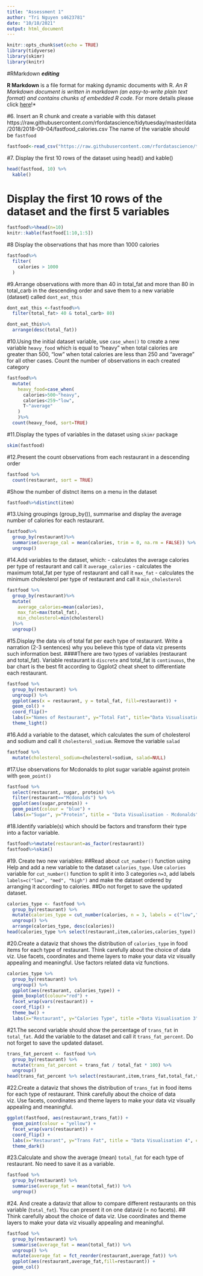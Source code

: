 ```yaml
---
title: "Assessment 1"
author: "Tri Nguyen s4623781"
date: "10/18/2021"
output: html_document
---
```


```r
knitr::opts_chunk$set(echo = TRUE)
library(tidyverse)
library(skimr)
library(knitr)
```

#RMarkdown **_editing_**

**R Markdown** is a file format for making dynamic documents with R. *An R Markdown document is written in markdown (an easy-to-write plain text format) and contains chunks of embedded R code. 
*For more details please click [here](https://rmarkdown.rstudio.com/lesson-8.html)!*

#6. Insert an R chunk and create a variable with this dataset
https://raw.githubusercontent.com/rfordatascience/tidytuesday/master/data/2018/2018-09-04/fastfood_calories.csv
The name of the variable should be `fastfood`

```r
fastfood<-read_csv("https://raw.githubusercontent.com/rfordatascience/tidytuesday/master/data/2018/2018-09-04/fastfood_calories.csv")
```

#7. Display the first 10 rows of the dataset using head() and kable()

```r
head(fastfood, 10) %>% 
  kable()
```

# Display the first 10 rows of the dataset and the first 5 variables

```r
fastfood%>%head(n=10)
knitr::kable(fastfood[1:10,1:5])
```

#8 Display the observations that has more than 1000 calories

```r
fastfood%>%
  filter(
    calories > 1000  
  )
```

#9.Arrange observations with more than 40 in total_fat and more than 80 in total_carb in the descending order and save them to a new variable (dataset) called `dont_eat_this` 

```r
dont_eat_this <-fastfood%>% 
  filter(total_fat> 40 & total_carb> 80)

dont_eat_this%>%
  arrange(desc(total_fat))
```


#10.Using the initial dataset variable, use `case_when()` to create a new variable `heavy_food` which is equal to "heavy" when total calories are greater than 500, "low" when total calories are less than 250 and "average" for all other cases. Count the number of observations in each created category

```r
fastfood%>%
  mutate(
    heavy_food=case_when(
      calories>500~"heavy",
      calories<259~"low",
      T~"average"
    )
    )%>%
  count(heavy_food, sort=TRUE)
```

#11.Display the types of variables in the dataset using `skimr` package 

```r
skim(fastfood)
```

#12.Present the count observations from each restaurant in a descending order

```r
fastfood %>%
  count(restaurant, sort = TRUE)
```

#Show the number of distnct items on a menu in the dataset

```r
fastfood%>%distinct(item)
```

#13.Using groupings (group_by()), summarise and display the average number of calories for each restaurant.

```r
fastfood%>%
  group_by(restaurant)%>%
  summarise(average_cal = mean(calories, trim = 0, na.rm = FALSE)) %>% 
  ungroup()
```

#14.Add variables to the dataset, which:
-  calculates the average calories per type of restaurant and call it `average_calories` 
-  calculates the maximum total_fat per type of restaurant and call it `max_fat` 
-  calculates the minimum cholesterol per type of restaurant and call it `min_cholesterol`  

```r
fastfood %>% 
  group_by(restaurant)%>%
  mutate(
    average_calories=mean(calories),
    max_fat=max(total_fat),
    min_cholesterol=min(cholesterol)
  )%>% 
  ungroup()
```

#15.Display the data vis of total fat per each type of restaurant. Write a narration (2-3 sentences) why you believe this type of data viz presents such information best. 
####There are two types of variables (restaurant and total_fat). Variable restaurant is `discrete` and total_fat is `continuous`, the bar chart is the best fit according to Ggplot2 cheat sheet to differentiate each restaurant.
```r
fastfood %>% 
  group_by(restaurant) %>% 
  ungroup() %>% 
  ggplot(aes(x = restaurant, y = total_fat, fill=restaurant)) +
  geom_col() +
  coord_flip()+
  labs(x="Names of Restaurant", y="Total Fat", title="Data Visualisation", caption = "Image 1:Bar Graph")+
  theme_light()
```

#16.Add a variable to the dataset, which calculates the sum of cholesterol and sodium and call it `cholesterol_sodium`. Remove the variable `salad`

```r
fastfood %>% 
  mutate(cholesterol_sodium=cholesterol+sodium, salad=NULL) 
```

#17.Use observations for Mcdonalds to plot sugar variable against protein with `geom_point()` 

```r
fastfood %>% 
  select(restaurant, sugar, protein) %>% 
  filter(restaurant=="Mcdonalds") %>% 
  ggplot(aes(sugar,protein)) +
  geom_point(colour = "blue") +
  labs(x="Sugar", y="Protein", title = "Data Visualisation - Mcdonalds", caption = "Image 2:Point Graph")
```

#18.Identify variable(s) which should be factors and transform their type into a factor variable.

```r
fastfood%>%mutate(restaurant=as_factor(restaurant))
fastfood%>%skim()
```

#19. Create two new variables:
##Read about `cut_number()` function using Help and add a new variable to the dataset `calories_type`. Use `calories` variable for `cut_number()` function to split it into 3 categories `n=3`, add labels `labels=c("low", "med", "high")` and make the dataset ordered by arranging it according to calories. 
##Do not forget to save the updated dataset. 

```r
calories_type <- fastfood %>% 
  group_by(restaurant) %>% 
  mutate(calories_type = cut_number(calories, n = 3, labels = c("low","med","high"))) %>% 
  ungroup() %>% 
  arrange(calories_type, desc(calories))
head(calories_type %>% select(restaurant,item,calories,calories_type))
```

#20.Create a dataviz that shows the distribution of `calories_type` in food items for each type of restaurant. Think carefully about the choice of data viz. Use facets, coordinates and theme layers to make your data viz visually appealing and meaningful. Use factors related data viz functions.

```r
calories_type %>% 
  group_by(restaurant) %>% 
  ungroup() %>% 
  ggplot(aes(restaurant, calories_type)) +
  geom_boxplot(colour="red") +
  facet_wrap(vars(restaurant)) +
  coord_flip() +
  theme_bw() +
  labs(x="Restaurant", y="Calories Type", title ="Data Visualisation 3", caption = "Image 3:Plot Graph")
```

#21.The second variable should show the percentage of `trans_fat` in `total_fat`. Add the variable to the dataset and call it `trans_fat_percent`. Do not forget to save the updated dataset.

```r
trans_fat_percent <- fastfood %>% 
  group_by(restaurant) %>% 
  mutate(trans_fat_percent = trans_fat / total_fat * 100) %>% 
  ungroup()
head(trans_fat_percent %>% select(restaurant,item,trans_fat,total_fat,trans_fat_percent))
```

#22.Create a dataviz that shows the distribution of `trans_fat` in food items for each type of restaurant. Think carefully about the choice of data viz. Use facets, coordinates and theme layers to make your data viz visually appealing and meaningful.

```r
ggplot(fastfood, aes(restaurant,trans_fat)) +
  geom_point(colour = "yellow") +
  facet_wrap(vars(restaurant)) +
  coord_flip() +
  labs(x="Restaurant", y="Trans Fat", title = "Data Visualisation 4", caption = "Image 4:Point Graph") +
  theme_dark()
```

#23.Calculate and show the average (mean) `total_fat` for each type of restaurant. No need to save it as a variable.

```r
fastfood %>% 
  group_by(restaurant) %>% 
  summarise(average_fat = mean(total_fat)) %>% 
  ungroup()
```

#24. And create a dataviz that allow to compare different restaurants on this variable (`total_fat`). You can present it on one dataviz (= no facets). 
## Think carefully about the choice of data viz. Use coordinates and theme layers to make your data viz visually appealing and meaningful. 

```r
fastfood %>% 
  group_by(restaurant) %>% 
  summarise(average_fat = mean(total_fat)) %>% 
  ungroup() %>% 
  mutate(average_fat = fct_reorder(restaurant,average_fat)) %>% 
  ggplot(aes(restaurant,average_fat,fill=restaurant)) +
  geom_col()
```


